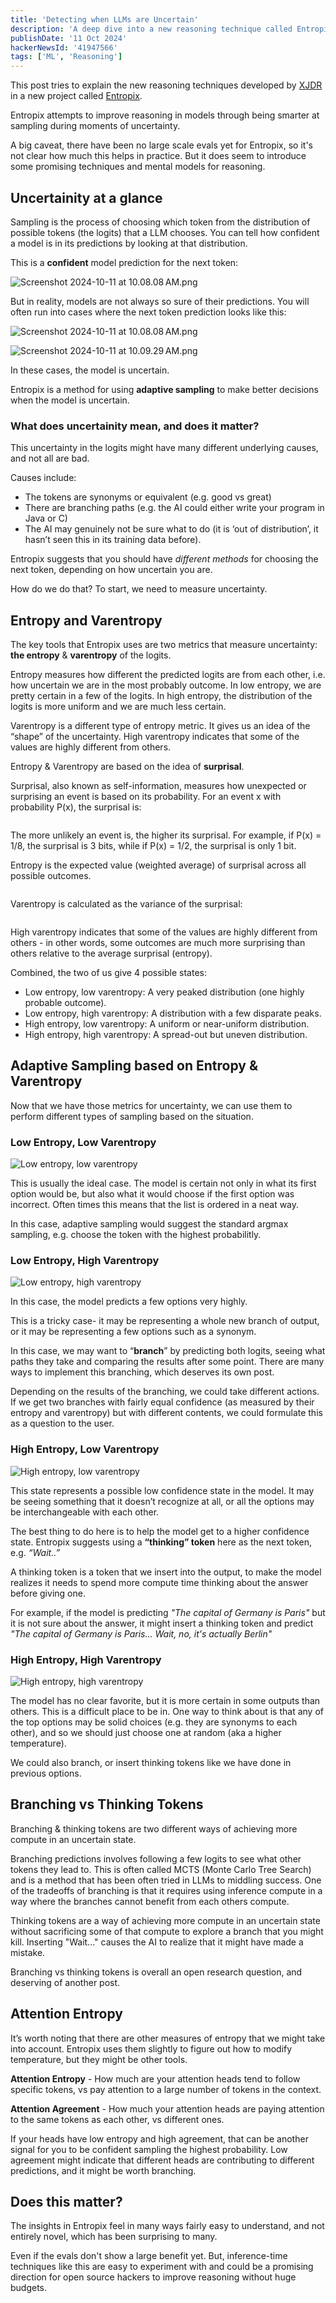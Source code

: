 ```yaml
---
title: 'Detecting when LLMs are Uncertain'
description: 'A deep dive into a new reasoning technique called Entropix.'
publishDate: '11 Oct 2024'
hackerNewsId: '41947566'
tags: ['ML', 'Reasoning']
---
```



<div className="px-4 py-2 bg-amber-100/50">
This post tries to explain the new reasoning techniques developed by <a href="https://x.com/_xjdr">XJDR</a> in a new project called
<a href="https://github.com/xjdr-alt/entropix">Entropix</a>.

Entropix attempts to improve reasoning in models through being smarter at sampling during moments of uncertainty.

A big caveat, there have been no large scale evals yet for Entropix, so it's not clear how much this helps in practice. But it does seem to introduce some promising techniques and mental models for reasoning.

</div>

## Uncertainity at a glance

Sampling is the process of choosing which token from the distribution of possible tokens (the logits) that a LLM chooses. You can tell how confident a model is in its predictions by looking at that distribution.

This is a **confident** model prediction for the next token:

![Screenshot 2024-10-11 at 10.08.08 AM.png](/images/entropix/lowe-lowv.png)

But in reality, models are not always so sure of their predictions. You will often run into cases where the next token prediction looks like this:

<div class='flex flex-row w-1/2'>

![Screenshot 2024-10-11 at 10.08.08 AM.png](/images/entropix/lowe-highv.png)

![Screenshot 2024-10-11 at 10.09.29 AM.png](/images/entropix/highe-lowv.png)

</div>

In these cases, the model is uncertain.

Entropix is a method for using **adaptive sampling** to make better decisions when the model is uncertain.

### What does uncertainity mean, and does it matter?

This uncertainty in the logits might have many different underlying causes, and not all are bad.

Causes include:

- The tokens are synonyms or equivalent (e.g. good vs great)
- There are branching paths (e.g. the AI could either write your program in Java or C)
- The AI may genuinely not be sure what to do (it is ‘out of distribution’, it hasn’t seen this in its training data before).

Entropix suggests that you should have _different methods_ for choosing the next token, depending on how uncertain you are.

How do we do that? To start, we need to measure uncertainty.

## Entropy and Varentropy

The key tools that Entropix uses are two metrics that measure uncertainty: **the entropy** & **varentropy** of the logits.

Entropy measures how different the predicted logits are from each other, i.e. how uncertain we are in the most probably outcome. In low entropy, we are pretty certain in a few of the logits. In high entropy, the distribution of the logits is more uniform and we are much less certain.

Varentropy is a different type of entropy metric. It gives us an idea of the “shape” of the uncertainty. High varentropy indicates that some of the values are highly different from others.

<SimpleExpandableBlock heading='The Math' client:load>

Entropy & Varentropy are based on the idea of **surprisal**.

Surprisal, also known as self-information, measures how unexpected or surprising an event is based on its probability. For an event x with probability P(x), the surprisal is:

<Math math='I(x) = -\log_2(P(x))' />

The more unlikely an event is, the higher its surprisal. For example, if P(x) = 1/8, the surprisal is 3 bits, while if P(x) = 1/2, the surprisal is only 1 bit.

Entropy is the expected value (weighted average) of surprisal across all possible outcomes.

<Math math='H = -\sum_{x \in X} P(x)\log_2(P(x)) = E[I(x)]' />

Varentropy is calculated as the variance of the surprisal:

<Math math='V = \sum_{x \in X} P(x)(\log_2(P(x)) + H)^2 = E[(I(x) - H)^2]' />

High varentropy indicates that some of the values are highly different from others - in other words, some outcomes are much more surprising than others relative to the average surprisal (entropy).

</SimpleExpandableBlock>

Combined, the two of us give 4 possible states:

- Low entropy, low varentropy: A very peaked distribution (one highly probable outcome).
- Low entropy, high varentropy: A distribution with a few disparate peaks.
- High entropy, low varentropy: A uniform or near-uniform distribution.
- High entropy, high varentropy: A spread-out but uneven distribution.

## Adaptive Sampling based on Entropy & Varentropy

Now that we have those metrics for uncertainty, we can use them to perform different types of sampling based on the situation.

### Low Entropy, Low Varentropy

<img
	class='mt-2 w-3/4 border border-gray-300'
	src='/images/entropix/lowe-lowv.png'
	alt='Low entropy, low varentropy'
/>

This is usually the ideal case. The model is certain not only in what its first option would be, but also what it would choose if the first option was incorrect. Often times this means that the list is ordered in a neat way.

In this case, adaptive sampling would suggest the standard argmax sampling, e.g. choose the token with the highest probabilitly.

### Low Entropy, High Varentropy

<img
	class='mt-2 w-3/4 border border-gray-300'
	src='/images/entropix/lowe-highv.png'
	alt='Low entropy, high varentropy'
/>

In this case, the model predicts a few options very highly.

This is a tricky case- it may be representing a whole new branch of output, or it may be representing a few options such as a synonym.

In this case, we may want to “**branch**” by predicting both logits, seeing what paths they take and comparing the results after some point. There are many ways to implement this branching, which deserves its own post.

Depending on the results of the branching, we could take different actions. If we get two branches with fairly equal confidence (as measured by their entropy and varentropy) but with different contents, we could formulate this as a question to the user.

### High Entropy, Low Varentropy

<img
	class='mt-2 w-3/4 border border-gray-300'
	src='/images/entropix/highe-lowv.png'
	alt='High entropy, low varentropy'
/>

This state represents a possible low confidence state in the model. It may be seeing something that it doesn’t recognize at all, or all the options may be interchangeable with each other.

The best thing to do here is to help the model get to a higher confidence state. Entropix suggests using a **“thinking” token** here as the next token, e.g. _“Wait..”_

A thinking token is a token that we insert into the output, to make the model realizes it needs to spend more compute time thinking about the answer before giving one.

For example, if the model is predicting _"The capital of Germany is Paris"_ but it is not sure about the answer, it might insert a thinking token and predict _"The capital of Germany is Paris... Wait, no, it's actually Berlin"_

### High Entropy, High Varentropy

<img
	class='mt-2 w-3/4 border border-gray-300'
	src='/images/entropix/highe-highv.png'
	alt='High entropy, high varentropy'
/>

The model has no clear favorite, but it is more certain in some outputs than others. This is a difficult place to be in. One way to think about is that any of the top options may be solid choices (e.g. they are synonyms to each other), and so we should just choose one at random (aka a higher temperature).

We could also branch, or insert thinking tokens like we have done in previous options.

## Branching vs Thinking Tokens

Branching & thinking tokens are two different ways of achieving more compute in an uncertain state.

Branching predictions involves following a few logits to see what other tokens they lead to. This is often called MCTS (Monte Carlo Tree Search) and is a method that has been often tried in LLMs to middling success. One of the tradeoffs of branching is that it requires using inference compute in a way where the branches cannot benefit from each others compute.

Thinking tokens are a way of achieving more compute in an uncertain state without sacrificing some of that compute to explore a branch that you might kill. Inserting "Wait..." causes the AI to realize that it might have made a mistake.

Branching vs thinking tokens is overall an open research question, and deserving of another post.

## Attention Entropy

It’s worth noting that there are other measures of entropy that we might take into account. Entropix uses them slightly to figure out how to modify temperature, but they might be other tools.

**Attention Entropy** - How much are your attention heads tend to follow specific tokens, vs pay attention to a large number of tokens in the context.

**Attention Agreement** - How much your attention heads are paying attention to the same tokens as each other, vs different ones.

If your heads have low entropy and high agreement, that can be another signal for you to be confident sampling the highest probability. Low agreement might indicate that different heads are contributing to different predictions, and it might be worth branching.

## Does this matter?

The insights in Entropix feel in many ways fairly easy to understand, and not entirely novel, which has been surprising to many.

Even if the evals don't show a large benefit yet. But, inference-time techniques like this are easy to experiment with and could be a promising direction for open source hackers to improve reasoning without huge budgets.
